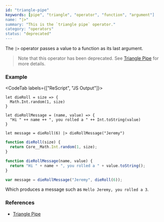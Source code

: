 ```yaml
---
id: "triangle-pipe"
keywords: [pipe", "triangle", "operator", "function", "argument"]
name: "|>"
summary: "This is the `triangle pipe` operator."
category: "operators"
status: "deprecated"
---
```


The `|>` operator passes a value to a function as its last argument.

> Note that this operator has been deprecated. See [Triangle Pipe](/docs/manual/latest/pipe#triangle-pipe-deprecated) for more details.

### Example

<CodeTab labels={["ReScript", "JS Output"]}>

```res
let dieRoll = size => {
  Math.Int.random(1, size)
}

let dieRollMessage = (name, value) => {
  "Hi " ++ name ++ ", you rolled a " ++ Int.toString(value)
}

let message = dieRoll(6) |> dieRollMessage("Jeremy")
```

```js
function dieRoll(size) {
  return Core__Math.Int.random(1, size);
}

function dieRollMessage(name, value) {
  return "Hi " + name + ", you rolled a " + value.toString();
}

var message = dieRollMessage("Jeremy", dieRoll(6));
```

</CodeTab>

Which produces a message such as `Hello Jeremy, you rolled a 3`.

### References

- [Triangle Pipe](/docs/manual/latest/pipe#triangle-pipe-deprecated)

